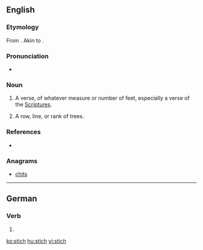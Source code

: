 {{also|Stich}}
==English==

===Etymology===
From {{etyl|grc|en}} {{term|στίχος||line, row, verse|sc=polytonic|tr=stikhos|lang=grc}}. Akin to {{term|στείχω||I go|sc=polytonic|tr=steikhō|lang=grc}}.

===Pronunciation===
* {{IPA|/stɪk/|lang=en}}

===Noun===
{{en-noun}}

# {{context|obsolete|lang=en}} A verse, of whatever measure or number of feet, especially a verse of the [[Scriptures]].
# {{context|obsolete|lang=en}} A row, line, or rank of trees.

===References===
* {{R:Webster 1913}}

===Anagrams===
* [[chits#English|chits]]

----

==German==

===Verb===
{{head|de|verb form}}

# {{de-verb form of|stechen|i|s}}

[[ko:stich]]
[[hu:stich]]
[[vi:stich]]
